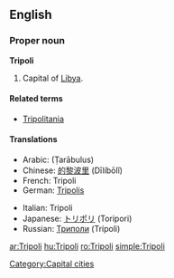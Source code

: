 ==English==

===Proper noun===
'''Tripoli'''

# Capital of [[Libya]].

====Related terms====
* [[Tripolitania]]

====Translations====
{{trans-top|capital of Libya}}
* Arabic: {{Arab|[[طرابلس]]}} (Ṭarābulus) {{m}}
* Chinese: [[的黎波里]] (Dīlíbōlǐ)
* French: Tripoli
* German: [[Tripolis]]
{{trans-mid}}
* Italian: Tripoli {{f}}
* Japanese: [[トリポリ]] (Toripori)
* Russian: [[Триполи]] (Trípoli) {{m}} {{indeclinable}}
{{trans-bottom}}

[[Category:Capital cities]]

[[ar:Tripoli]]
[[hu:Tripoli]]
[[ro:Tripoli]]
[[simple:Tripoli]]